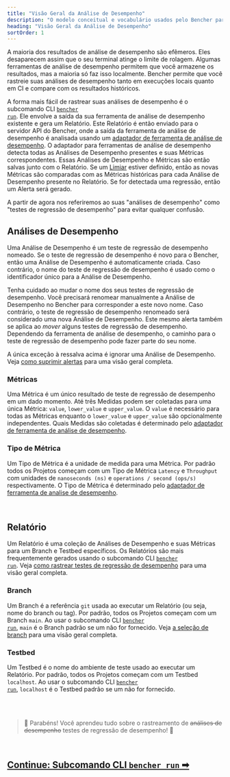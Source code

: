 ```yaml
---
title: "Visão Geral da Análise de Desempenho"
description: "O modelo conceitual e vocabulário usados pelo Bencher para rastrear os resultados de análise de desempenho de códigos"
heading: "Visão Geral da Análise de Desempenho"
sortOrder: 1
---
```


A maioria dos resultados de análise de desempenho são efêmeros.
Eles desaparecem assim que o seu terminal atinge o limite de rolagem.
Algumas ferramentas de análise de desempenho permitem que você armazene os resultados, mas a maioria só faz isso localmente.
Bencher permite que você rastreie suas análises de desempenho tanto em execuções locais quanto em CI e compare com os resultados históricos.

A forma mais fácil de rastrear suas análises de desempenho é o subcomando CLI <code><a href="/pt/docs/explanation/bencher-run/">bencher run</a></code>.
Ele envolve a saída da sua ferramenta de análise de desempenho existente e gera um Relatório.
Este Relatório é então enviado para o servidor API do Bencher,
onde a saída da ferramenta de análise de desempenho é analisada usando um [adaptador de ferramenta de análise de desempenho](/pt/docs/explanation/adapters/).
O adaptador para ferramentas de análise de desempenho detecta todas as Análises de Desempenho presentes e suas Métricas correspondentes.
Essas Análises de Desempenho e Métricas são então salvas junto com o Relatório.
Se um [Limiar](/pt/docs/explanation/thresholds/) estiver definido, então as novas Métricas são comparadas com as Métricas históricas para cada Análise de Desempenho presente no Relatório.
Se for detectada uma regressão, então um Alerta será gerado.

A partir de agora nos referiremos ao suas "análises de desempenho" como "testes de regressão de desempenho" para evitar qualquer confusão.

## Análises de Desempenho
Uma Análise de Desempenho é um teste de regressão de desempenho nomeado.
Se o teste de regressão de desempenho é novo para o Bencher, então uma Análise de Desempenho é automaticamente criada.
Caso contrário, o nome do teste de regressão de desempenho é usado como o identificador único para a Análise de Desempenho.

Tenha cuidado ao mudar o nome dos seus testes de regressão de desempenho.
Você precisará renomear manualmente a Análise de Desempenho no Bencher para corresponder a este novo nome.
Caso contrário, o teste de regressão de desempenho renomeado será considerado uma nova Análise de Desempenho.
Este mesmo alerta também se aplica ao _mover_ alguns testes de regressão de desempenho.
Dependendo da ferramenta de análise de desempenho, o caminho para o teste de regressão de desempenho pode fazer parte do seu nome.

A única exceção à ressalva acima é ignorar uma Análise de Desempenho. Veja [como suprimir alertas](/pt/docs/explanation/thresholds/) para uma visão geral completa.

### Métricas
Uma Métrica é um único resultado de teste de regressão de desempenho em um dado momento.
Até três Medidas podem ser coletadas para uma única Métrica: `value`, `lower_value` e `upper_value`.
O `value` é necessário para todas as Métricas enquanto o `lower_value` e `upper_value` são opcionalmente independentes.
Quais Medidas são coletadas é determinado pelo [adaptador de ferramenta de análise de desempenho](/pt/docs/explanation/adapters/).

### Tipo de Métrica
Um Tipo de Métrica é a unidade de medida para uma Métrica.
Por padrão todos os Projetos começam com um Tipo de Métrica `Latency` e `Throughput`
com unidades de `nanoseconds (ns)` e `operations / second (ops/s)` respectivamente.
O Tipo de Métrica é determinado pelo [adaptador de ferramenta de analise de desempenho](/pt/docs/explanation/adapters/).

<br />

## Relatório
Um Relatório é uma coleção de Análises de Desempenho e suas Métricas para um Branch e Testbed específicos.
Os Relatórios são mais frequentemente gerados usando o subcomando CLI <code><a href="/pt/docs/explanation/bencher-run/">bencher run</a></code>.
Veja [como rastrear testes de regressão de desempenho](/pt/docs/how-to/track-benchmarks/) para uma visão geral completa.

### Branch
Um Branch é a referência `git` usada ao executar um Relatório (ou seja, nome do branch ou tag).
Por padrão, todos os Projetos começam com um Branch `main`.
Ao usar o subcomando CLI <code><a href="/pt/docs/explanation/bencher-run/">bencher run</a></code>,
`main` é o Branch padrão se um não for fornecido.
Veja [a seleção de branch](/pt/docs/explanation/branch-selection/) para uma visão geral completa.

### Testbed
Um Testbed é o nome do ambiente de teste usado ao executar um Relatório.
Por padrão, todos os Projetos começam com um Testbed `localhost`.
Ao usar o subcomando CLI <code><a href="/pt/docs/explanation/bencher-run/">bencher run</a></code>,
`localhost` é o Testbed padrão se um não for fornecido.

<br />
<br />

> 🐰 Parabéns! Você aprendeu tudo sobre o rastreamento de ~~análises de desempenho~~ testes de regressão de desempenho! 🎉

<br/>

<h2><a href="/pt/docs/explanation/bencher-run/">Continue: Subcomando CLI <code>bencher run</code> ➡</a></h2>